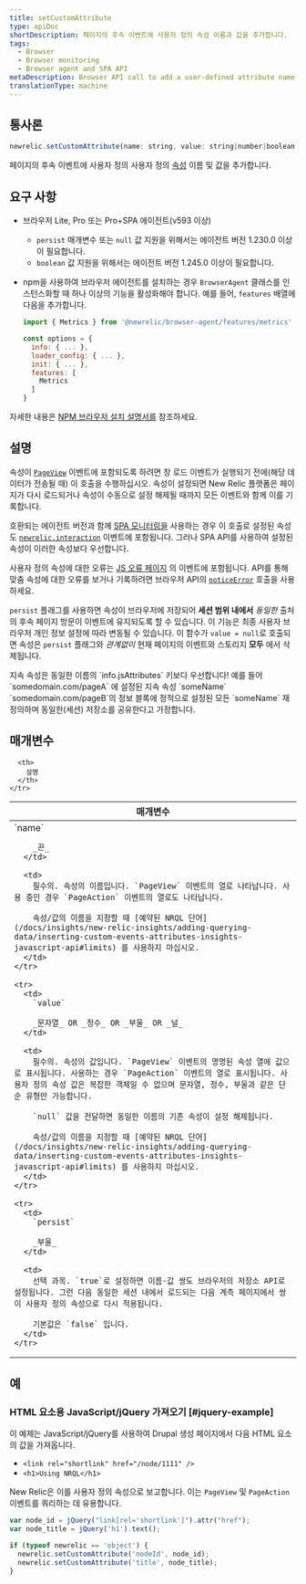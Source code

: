 ```yaml
---
title: setCustomAttribute
type: apiDoc
shortDescription: 페이지의 후속 이벤트에 사용자 정의 속성 이름과 값을 추가합니다.
tags:
  - Browser
  - Browser monitoring
  - Browser agent and SPA API
metaDescription: Browser API call to add a user-defined attribute name and value to subsequent events on the page.
translationType: machine
---
```


## 통사론

```js
newrelic.setCustomAttribute(name: string, value: string|number|boolean|null[, persist: boolean])
```

페이지의 후속 이벤트에 사용자 정의 사용자 정의 [속성](/docs/data-apis/custom-data/custom-events/collect-custom-attributes/) 이름 및 값을 추가합니다.

## 요구 사항

* 브라우저 Lite, Pro 또는 Pro+SPA 에이전트(v593 이상)

  * `persist` 매개변수 또는 `null` 값 지원을 위해서는 에이전트 버전 1.230.0 이상이 필요합니다.
  * `boolean` 값 지원을 위해서는 에이전트 버전 1.245.0 이상이 필요합니다.

* npm을 사용하여 브라우저 에이전트를 설치하는 경우 `BrowserAgent` 클래스를 인스턴스화할 때 하나 이상의 기능을 활성화해야 합니다. 예를 들어, `features` 배열에 다음을 추가합니다.

  ```js
  import { Metrics } from '@newrelic/browser-agent/features/metrics'

  const options = {
    info: { ... },
    loader_config: { ... },
    init: { ... },
    features: [
      Metrics
    ]
  }
  ```

자세한 내용은 [NPM 브라우저 설치 설명서를](https://www.npmjs.com/package/@newrelic/browser-agent#new-relic-browser-agent) 참조하세요.

## 설명

속성이 [`PageView`](/docs/insights/explore-data/attributes/browser-default-attributes-insights#browser-attributes-table) 이벤트에 포함되도록 하려면 창 로드 이벤트가 실행되기 전에(해당 데이터가 전송될 때) 이 호출을 수행하십시오. 속성이 설정되면 New Relic 플랫폼은 페이지가 다시 로드되거나 속성이 수동으로 설정 해제될 때까지 모든 이벤트와 함께 이를 기록합니다.

호환되는 에이전트 버전과 함께 [SPA 모니터링을](/docs/browser/single-page-app-monitoring/get-started/welcome-single-page-app-monitoring) 사용하는 경우 이 호출로 설정된 속성도 [`newrelic.interaction`](/docs/browser/new-relic-browser/browser-agent-apis/browser-spa-api-newrelicinteraction) 이벤트에 포함됩니다. 그러나 SPA API를 사용하여 설정된 속성이 이러한 속성보다 우선합니다.

사용자 정의 속성에 대한 오류는 [JS 오류 페이지](/docs/browser/new-relic-browser/browser-pro-features/javascript-errors-page-detect-analyze-errors) 의 이벤트에 포함됩니다. API를 통해 맞춤 속성에 대한 오류를 보거나 기록하려면 브라우저 API의 [`noticeError`](/docs/browser/new-relic-browser/browser-agent-spa-api/newrelicnoticeerror-browser-agent-api) 호출을 사용하세요.

`persist` 플래그를 사용하면 속성이 브라우저에 저장되어 **세션 범위 내에서** _동일한_ 출처의 후속 페이지 방문이 이벤트에 유지되도록 할 수 있습니다. 이 기능은 최종 사용자 브라우저 개인 정보 설정에 따라 변동될 수 있습니다. 이 함수가 `value = null`로 호출되면 속성은 `persist` 플래그와 _관계없이_ 현재 페이지의 이벤트와 스토리지 **모두** 에서 삭제됩니다.

<Callout variant="important">
  지속 속성은 동일한 이름의 `info.jsAttributes` 키보다 우선합니다! 예를 들어 `somedomain.com/pageA` 에 설정된 지속 속성 `someName` `somedomain.com/pageB`의 정보 블록에 정적으로 설정된 모든 `someName` 재정의하며 동일한(세션) 저장소를 공유한다고 가정합니다.
</Callout>

## 매개변수

<table>
  <thead>
    <tr>
      <th width="25%">
        매개변수
      </th>

      <th>
        설명
      </th>
    </tr>
  </thead>

  <tbody>
    <tr>
      <td>
        `name`

        _끈_
      </td>

      <td>
        필수의. 속성의 이름입니다. `PageView` 이벤트의 열로 나타납니다. 사용 중인 경우 `PageAction` 이벤트의 열로도 나타납니다.

        속성/값의 이름을 지정할 때 [예약된 NRQL 단어](/docs/insights/new-relic-insights/adding-querying-data/inserting-custom-events-attributes-insights-javascript-api#limits) 를 사용하지 마십시오.
      </td>
    </tr>

    <tr>
      <td>
        `value`

        _문자열_ OR _정수_ OR _부울_ OR _널_
      </td>

      <td>
        필수의. 속성의 값입니다. `PageView` 이벤트의 명명된 속성 열에 값으로 표시됩니다. 사용하는 경우 `PageAction` 이벤트의 열로 표시됩니다. 사용자 정의 속성 값은 복잡한 객체일 수 없으며 문자열, 정수, 부울과 같은 단순 유형만 가능합니다.

        `null` 값을 전달하면 동일한 이름의 기존 속성이 설정 해제됩니다.

        속성/값의 이름을 지정할 때 [예약된 NRQL 단어](/docs/insights/new-relic-insights/adding-querying-data/inserting-custom-events-attributes-insights-javascript-api#limits) 를 사용하지 마십시오.
      </td>
    </tr>

    <tr>
      <td>
        `persist`

        _부울_
      </td>

      <td>
        선택 과목. `true`로 설정하면 이름-값 쌍도 브라우저의 저장소 API로 설정됩니다. 그런 다음 동일한 세션 내에서 로드되는 다음 계측 페이지에서 쌍이 사용자 정의 속성으로 다시 적용됩니다.

        기본값은 `false` 입니다.
      </td>
    </tr>
  </tbody>
</table>

## 예

### HTML 요소용 JavaScript/jQuery 가져오기 [#jquery-example]

이 예제는 JavaScript/jQuery를 사용하여 Drupal 생성 페이지에서 다음 HTML 요소의 값을 가져옵니다.

* `<link rel="shortlink" href="/node/1111" />`
* `<h1>Using NRQL</h1>`

New Relic은 이를 사용자 정의 속성으로 보고합니다. 이는 `PageView` 및 `PageAction` 이벤트를 쿼리하는 데 유용합니다.

```js
var node_id = jQuery("link[rel='shortlink']").attr("href");
var node_title = jQuery('h1').text();

if (typeof newrelic == 'object') {
  newrelic.setCustomAttribute('nodeId', node_id);
  newrelic.setCustomAttribute('title', node_title);
}
```